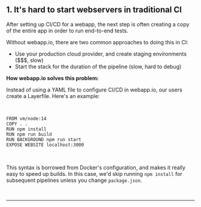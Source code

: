 ## 1. It's hard to start webservers in traditional CI

After setting up CI/CD for a webapp, the next step is often creating a copy of the entire app in order to run end-to-end tests.

Without webapp.io, there are two common approaches to doing this in CI:

- Use your production cloud provider, and create staging environments ($$$, slow)
- Start the stack for the duration of the pipeline (slow, hard to debug)

**How webapp.io solves this problem:**

Instead of using a YAML file to configure CI/CD in webapp.io, our users create a Layerfile. Here's an example:

<br/>

```Layerfile
FROM vm/node:14
COPY . .
RUN npm install
RUN npm run build
RUN BACKGROUND npm run start
EXPOSE WEBSITE localhost:3000
```

<br/>

This syntax is borrowed from Docker's configuration, and makes it really easy to speed up builds.
In this case, we'd skip running `npm install` for subsequent pipelines unless you change `package.json`.

<br />

<div className="section-spacing"></div>
<hr />
<div className="section-spacing"></div>